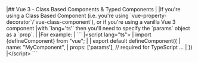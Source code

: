 <framework-specific-section frameworks="vue">
<note>
|## Vue 3 - Class Based Components & Typed Components
|
|If you're using a Class Based Component (i.e. you're using `vue-property-decorator`/`vue-class-component`), or if you're using a vanilla Vue 3 component
|with `lang='ts'` then you'll need to specify the `params` object as a `prop`.
|
|For example:
|
</note>
</framework-specific-section>

<framework-specific-section frameworks="vue">
```
|&lt;script lang="ts">
|    import {defineComponent} from "vue";
|
|    export default defineComponent({
|        name: "MyComponent",
|        props: ['params'],  // required for TypeScript ...
|    })
|&lt;/script>
```
</framework-specific-section>

